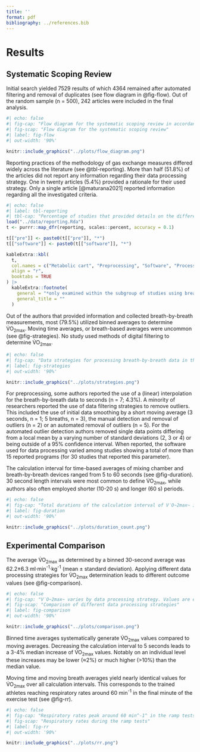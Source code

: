 ```yaml
---
title: ''
format: pdf
bibliography: ../references.bib
---
```


# Results

## Systematic Scoping Review

Initial search yielded 7529 results of which 4364 remained after automated filtering and removal of duplicates (see flow diagram in @fig-flow). Out of the random sample (n = 500), 242 articles were included in the final analysis.

```r
#| echo: false
#| fig-cap: "Flow diagram for the systematic scoping review in accordance with the PRISMA 2020 Statement [@page2021]"
#| fig-scap: "Flow diagram for the systematic scoping review"
#| label: fig-flow
#| out-width: '90%'

knitr::include_graphics("../plots/flow_diagram.png")
```

Reporting practices of the methodology of gas exchange measures differed widely across the literature (see @tbl-reporting). More than half (51.8%) of the articles did not report any information regarding their data processing strategy. One in twenty articles (5.4%) provided a rationale for their used strategy. Only a single article [@maturana2021] reported information regarding all the investigated criteria.

```r
#| echo: false
#| label: tbl-reporting
#| tbl-cap: "Percentage of studies that provided details on the different characteristics of oxygen uptake data processing."
load("../data/reporting.Rda")
t <- purrr::map_dfr(reporting, scales::percent, accuracy = 0.1)

t[["pre"]] <- paste0(t[["pre"]], "*")
t[["software"]] <- paste0(t[["software"]], "*")

kableExtra::kbl(
  t,
  col.names = c("Metabolic cart", "Preprocessing", "Software", "Processing Strategy", "Reference"),
  align = "r",
  booktabs = TRUE
) |>
  kableExtra::footnote(
    general = "*only examined within the subgroup of studies using breath-by-breath measurements",
    general_title = ""
  )
```

Out of the authors that provided information and collected breath-by-breath measurements, most (79.5%) utilized binned averages to determine V̇O~2max~. Moving time averages, or breath-based averages were uncommon (see @fig-strategies). No study used methods of digital filtering to determine V̇O~2max~.

```r
#| echo: false
#| fig-cap: "Data strategies for processing breath-by-breath data in the reviewed literature (n = 88)."
#| label: fig-strategies
#| out-width: '90%'

knitr::include_graphics("../plots/strategies.png")
```

For preprocessing, some authors reported the use of a (linear) interpolation for the breath-by-breath data to seconds (n = 7; 4.3%). A minority of researchers reported the use of data filtering strategies to remove outliers. This included the use of initial data smoothing by a short moving average (3 seconds, n = 1; 5 breaths, n = 3), the manual detection and removal of outliers (n = 2) or an automated removal of outliers (n = 5). For the automated outlier detection authors removed single data points differing from a local mean by a varying number of standard deviations (2, 3 or 4) or being outside of a 95% confidence interval. When reported, the software used for data processing varied among studies showing a total of more than 15 reported programs (for 30 studies that reported this parameter).

The calculation interval for time-based averages of mixing chamber and breath-by-breath devices ranged from 5 to 60 seconds (see @fig-duration). 30 second length intervals were most common to define V̇O~2max~, while authors also often employed shorter (10-20 s) and longer (60 s) periods.

```r
#| echo: false
#| fig-cap: "Total durations of the calculation interval of V̇O~2max~ in the reviewed studies."
#| label: fig-duration
#| out-width: '90%'

knitr::include_graphics("../plots/duration_count.png")
```

## Experimental Comparison

The average V̇O~2max~ as determined by a binned 30-second average was 62.2±6.3 ml·min^-1^·kg^-1^ (mean ± standard deviation). Applying different data processing strategies for V̇O~2max~ determination leads to different outcome values (see @fig-comparison).

```r
#| echo: false
#| fig-cap: "V̇O~2max~ varies by data processing strategy. Values are expressed relative to the V̇O~2max~ from a 30-second binned average — the most common strategy as determined by the review. Solid lines display the median, the shaded area marks the interval between 10th and 90th percentile. Using moving average leads to systematically higher V̇O~2max~ values compared to binned time averages. Changing the averaging interval (in seconds or breaths) can lead to median changes in V̇O~2max~ as large as 5%."
#| fig-scap: "Comparison of different data processing strategies"
#| label: fig-comparison
#| out-width: '90%'

knitr::include_graphics("../plots/comparison.png")
```

Binned time averages systematically generate V̇O~2max~ values compared to moving averages. Decreasing the calculation interval to 5 seconds leads to a 3-4% median increase of V̇O~2max~ values. Notably on an individual level these increases may be lower (≈2%) or much higher (\>10%) than the median value.

Moving time and moving breath averages yield nearly identical values for V̇O~2max~ over all calculation intervals. This corresponds to the trained athletes reaching respiratory rates around 60 min^-1^ in the final minute of the exercise test (see @fig-rr).

```r
#| echo: false
#| fig-cap: "Respiratory rates peak around 60 min^-1^ in the ramp tests. The red segments correspond to the last minute before exhaustion of each individual (n = 72)."
#| fig-scap: "Respiratory rates during the ramp tests"
#| label: fig-rr
#| out-width: '90%'

knitr::include_graphics("../plots/rr.png")
```
